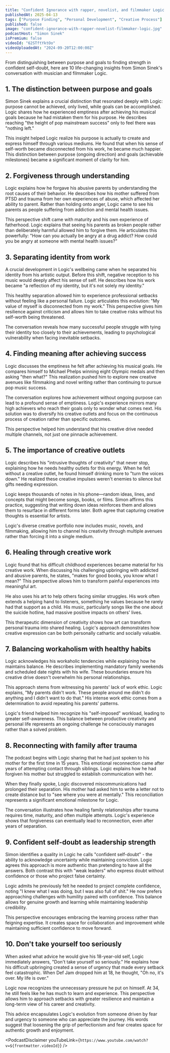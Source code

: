 ```yaml
---
title: "Confident Ignorance with rapper, novelist, and filmmaker Logic | A Bit of Optimism Podcast"
publishedAt: 2025-04-13
tags: ["Purpose Finding", "Personal Development", "Creative Process"]
published: false
image: "confident-ignorance-with-rapper-novelist-filmmaker-logic.jpg"
podcastHost: "Simon Sinek"
isPremium: false
videoId: "62STftYktOo"
videoUploadedAt: "2024-09-20T12:00:00Z"
---
```



<PodcastSummaryPageLayout frontmatter={frontmatter}>

From distinguishing between purpose and goals to finding strength in confident self-doubt, here are 10 life-changing insights from Simon Sinek's conversation with musician and filmmaker Logic.

## 1. The distinction between purpose and goals

Simon Sinek explains a crucial distinction that resonated deeply with Logic: purpose cannot be achieved, only lived, while goals can be accomplished. Logic shares how he experienced emptiness after achieving his musical goals because he had mistaken them for his purpose. He describes reaching "the height of pop mainstream success" only to feel there was "nothing left."

This insight helped Logic realize his purpose is actually to create and express himself through various mediums. He found that when his sense of self-worth became disconnected from his work, he became much happier. This distinction between purpose (ongoing direction) and goals (achievable milestones) became a significant moment of clarity for him.

## 2. Forgiveness through understanding

Logic explains how he forgave his abusive parents by understanding the root causes of their behavior. He describes how his mother suffered from PTSD and trauma from her own experiences of abuse, which affected her ability to parent. Rather than holding onto anger, Logic came to see his parents as people suffering from addiction and mental health issues.

This perspective shift came with maturity and his own experience of fatherhood. Logic explains that seeing his parents as broken people rather than deliberately harmful allowed him to forgive them. He articulates this powerfully: "How can you actually be angry at a drug addict? How could you be angry at someone with mental health issues?"

## 3. Separating identity from work

A crucial development in Logic's wellbeing came when he separated his identity from his artistic output. Before this shift, negative reception to his music would deeply affect his sense of self. He describes how his work became "a reflection of my identity, but it's not solely my identity."

This healthy separation allowed him to experience professional setbacks without feeling like a personal failure. Logic articulates this evolution: "My value of myself is disconnected from my work." This perspective gives him resilience against criticism and allows him to take creative risks without his self-worth being threatened.

The conversation reveals how many successful people struggle with tying their identity too closely to their achievements, leading to psychological vulnerability when facing inevitable setbacks.

## 4. Finding meaning after achieving success

Logic discusses the emptiness he felt after achieving his musical goals. He compares himself to Michael Phelps winning eight Olympic medals and then asking "then what?" This realization pushed him to explore new creative avenues like filmmaking and novel writing rather than continuing to pursue pop music success.

The conversation explores how achievement without ongoing purpose can lead to a profound sense of emptiness. Logic's experience mirrors many high achievers who reach their goals only to wonder what comes next. His solution was to diversify his creative outlets and focus on the continuous process of creation rather than specific outcomes.

This perspective helped him understand that his creative drive needed multiple channels, not just one pinnacle achievement.

## 5. The importance of creative outlets

Logic describes his "intrusive thoughts of creativity" that never stop, explaining how he needs healthy outlets for this energy. When he felt without a creative outlet, he found himself drinking more to "turn the voices down." He realized these creative impulses weren't enemies to silence but gifts needing expression.

Logic keeps thousands of notes in his phone—random ideas, lines, and concepts that might become songs, books, or films. Simon affirms this practice, suggesting that writing down ideas reinforces them and allows them to resurface in different forms later. Both agree that capturing creative thoughts is essential for artists.

Logic's diverse creative portfolio now includes music, novels, and filmmaking, allowing him to channel his creativity through multiple avenues rather than forcing it into a single medium.

## 6. Healing through creative work

Logic found that his difficult childhood experiences became material for his creative work. When discussing his challenging upbringing with addicted and abusive parents, he states, "makes for good books, you know what I mean?" This perspective allows him to transform painful experiences into meaningful art.

He also uses his art to help others facing similar struggles. His work often extends a helping hand to listeners, something he values because he rarely had that support as a child. His music, particularly songs like the one about the suicide hotline, had massive positive impacts on others' lives.

This therapeutic dimension of creativity shows how art can transform personal trauma into shared healing. Logic's approach demonstrates how creative expression can be both personally cathartic and socially valuable.

## 7. Balancing workaholism with healthy habits

Logic acknowledges his workaholic tendencies while explaining how he maintains balance. He describes implementing mandatory family weekends and scheduled date nights with his wife. These boundaries ensure his creative drive doesn't overwhelm his personal relationships.

This approach stems from witnessing his parents' lack of work ethic. Logic explains, "My parents didn't work. These people around me didn't do anything and I didn't want to do that." His intense work ethic comes from a determination to avoid repeating his parents' patterns.

Logic's friend helped him recognize his "self-imposed" workload, leading to greater self-awareness. This balance between productive creativity and personal life represents an ongoing challenge he consciously manages rather than a solved problem.

## 8. Reconnecting with family after trauma

The podcast begins with Logic sharing that he had just spoken to his mother for the first time in 15 years. This emotional reconnection came after years of attempting contact through siblings. Logic explains how he had forgiven his mother but struggled to establish communication with her.

When they finally spoke, Logic discovered miscommunications had prolonged their separation. His mother had asked him to write a letter not to create distance but to "see where you were at mentally." This reconciliation represents a significant emotional milestone for Logic.

The conversation illustrates how healing family relationships after trauma requires time, maturity, and often multiple attempts. Logic's experience shows that forgiveness can eventually lead to reconnection, even after years of separation.

## 9. Confident self-doubt as leadership strength

Simon identifies a quality in Logic he calls "confident self-doubt" - the ability to acknowledge uncertainty while maintaining conviction. Logic agrees this approach is more authentic than pretending to have all the answers. Both contrast this with "weak leaders" who express doubt without confidence or those who project false certainty.

Logic admits he previously felt he needed to project complete confidence, noting "I knew what I was doing, but I was also full of shit." He now prefers approaching challenges with humility paired with confidence. This balance allows for genuine growth and learning while maintaining leadership credibility.

This perspective encourages embracing the learning process rather than feigning expertise. It creates space for collaboration and improvement while maintaining sufficient confidence to move forward.

## 10. Don't take yourself too seriously

When asked what advice he would give his 18-year-old self, Logic immediately answers, "Don't take yourself so seriously." He explains how his difficult upbringing created a sense of urgency that made every setback feel catastrophic. When Def Jam dropped him at 18, he thought, "Oh no, it's over. My life is over."

Logic now recognizes the unnecessary pressure he put on himself. At 34, he still feels like he has much to learn and experience. This perspective allows him to approach setbacks with greater resilience and maintain a long-term view of his career and creativity.

This advice encapsulates Logic's evolution from someone driven by fear and urgency to someone who can appreciate the journey. His words suggest that loosening the grip of perfectionism and fear creates space for authentic growth and enjoyment.

<PodcastDisclaimer
  youTubeLink={`https://www.youtube.com/watch?v=${frontmatter.videoId}`}
/>

</PodcastSummaryPageLayout>

